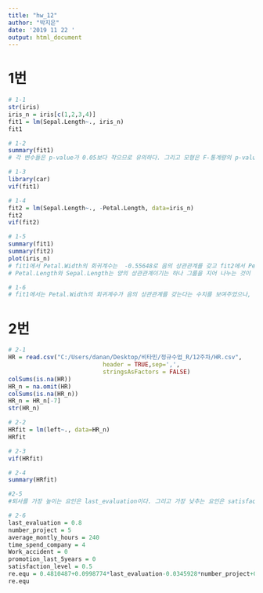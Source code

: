 ---
title: "hw_12"
author: "박지은"
date: '2019 11 22 '
output: html_document
---
# 1번
```{r}

# 1-1
str(iris)
iris_n = iris[c(1,2,3,4)]
fit1 = lm(Sepal.Length~., iris_n)
fit1

# 1-2
summary(fit1)
# 각 변수들은 p-value가 0.05보다 작으므로 유의하다. 그리고 모형은 F-통계량의 p-value가 0.05보다 작으므로 유의하다. 결정계수는 0.8586으로 회귀식을 통해 85.86% 설명을 할 수 있음을 알 수 있다.

# 1-3
library(car)
vif(fit1)

# 1-4
fit2 = lm(Sepal.Length~., -Petal.Length, data=iris_n)
fit2
vif(fit2)

# 1-5
summary(fit1)
summary(fit2)
plot(iris_n)
# fit1에서 Petal.Width의 회귀계수는  -0.55648로 음의 상관관계를 갖고 fit2에서 Petal.Width의 회귀계수는 0.97213로 양의 상관곤계를 갖는다.
# Petal.Length와 Sepal.Length는 양의 상관관계이기는 하나 그룹을 지어 나누는 것이 더 의미 있어 보인다.

# 1-6
# fit1에서는 Petal.Width의 회귀계수가 음의 상관관계를 갖는다는 수치를 보여주었으나, 산점도를 보면 약한 양의 상관관계를 갖음을 볼 수 있다. 이는 독립성이 위배되는 회귀모델은 각 변수가 반응변수에 주는 영향을 왜곡해서 보여줄 수 있음을 보여준다.  따라서 다중공선성을 띄는 변수는 제거가 필요하다.
```

# 2번
```{r}
# 2-1
HR = read.csv("C:/Users/danan/Desktop/비타민/정규수업_R/12주차/HR.csv",
                           header = TRUE,sep=',',
                           stringsAsFactors = FALSE)
colSums(is.na(HR))
HR_n = na.omit(HR)
colSums(is.na(HR_n))
HR_n = HR_n[-7]
str(HR_n)

# 2-2
HRfit = lm(left~., data=HR_n)
HRfit

# 2-3
vif(HRfit)

# 2-4
summary(HRfit)

#2-5 
#퇴사를 가장 높이는 요인은 last_evaluation이다. 그리고 가장 낮추는 요인은 satisfaction_level이다. 

# 2-6
last_evaluation = 0.8
number_project = 5
average_montly_hours = 240
time_spend_company = 4
Work_accident = 0
promotion_last_5years = 0
satisfaction_level = 0.5
re.equ = 0.4810487+0.0998774*last_evaluation-0.0345928*number_project+0.0006472*average_montly_hours+0.0334441*time_spend_company-0.1567398*Work_accident-0.1611349*promotion_last_5years-0.6591152*satisfaction_level
re.equ
```

